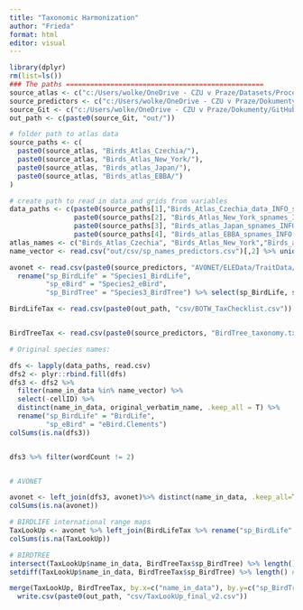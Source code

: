 ```yaml
---
title: "Taxonomic Harmonization"
author: "Frieda"
format: html
editor: visual
---
```


```r
library(dplyr)
rm(list=ls())
### The paths =================================================
source_atlas <- c("c:/Users/wolke/OneDrive - CZU v Praze/Datasets/Processed/Atlases/Replicated/")
source_predictors <- c("c:/Users/wolke/OneDrive - CZU v Praze/Dokumenty/PhD_Projects/StaticPredictors/Data/")
source_Git <- c("c:/Users/wolke/OneDrive - CZU v Praze/Dokumenty/GitHub/BEAST_General_Procedures/Project_Frieda/StaticPredictors/")
out_path <- c(paste0(source_Git, "out/"))

# folder path to atlas data
source_paths <- c(
  paste0(source_atlas, "Birds_Atlas_Czechia/"),
  paste0(source_atlas, "Birds_Atlas_New_York/"),
  paste0(source_atlas, "Birds_atlas_Japan/"),
  paste0(source_atlas, "Birds_atlas_EBBA/")
)

# create path to read in data and grids from variables
data_paths <- c(paste0(source_paths[1],"Birds_Atlas_Czechia_data_INFO_spnames.csv"), 
                paste0(source_paths[2], "Birds_Atlas_New_York_spnames_INFO.csv"), 
                paste0(source_paths[3], "Birds_atlas_Japan_spnames_INFO.csv"),
                paste0(source_paths[4], "Birds_atlas_EBBA_spnames_INFO.csv"))
atlas_names <- c("Birds_Atlas_Czechia", "Birds_Atlas_New_York","Birds_atlas_Japan", "Birds_atlas_EBBA")
name_vector <- read.csv("out/csv/sp_names_predictors.csv")[,2] %>% unique() #734 sp

avonet <- read.csv(paste0(source_predictors, "AVONET/ELEData/TraitData/AVONET_Raw_Data.csv"), na.strings = c("#N/A", "<NA>", "NA")) %>%
  rename("sp_BirdLife" = "Species1_BirdLife",
         "sp_eBird" = "Species2_eBird",
         "sp_BirdTree" = "Species3_BirdTree") %>% select(sp_BirdLife, sp_eBird, sp_BirdTree, eBird.species.group)

BirdLifeTax <- read.csv(paste0(out_path, "csv/BOTW_TaxChecklist.csv"))


BirdTreeTax <- read.csv(paste0(source_predictors, "BirdTree_taxonomy.txt")) %>% rename("sp_BirdTree" = "Scientific")
```

```r

# Original species names:

dfs <- lapply(data_paths, read.csv)
dfs2 <- plyr::rbind.fill(dfs)
dfs3 <- dfs2 %>% 
  filter(name_in_data %in% name_vector) %>% 
  select(-cellID) %>% 
  distinct(name_in_data, original_verbatim_name, .keep_all = T) %>%
  rename("sp_BirdLife" = "BirdLife",
         "sp_eBird" = "eBird.Clements")
colSums(is.na(dfs3))


dfs3 %>% filter(wordCount != 2)


# AVONET

avonet <- left_join(dfs3, avonet)%>% distinct(name_in_data, .keep_all=T)
colSums(is.na(avonet))

# BIRDLIFE international range maps
TaxLookUp <- avonet %>% left_join(BirdLifeTax %>% rename("sp_BirdLife" = "ScientificName"))
colSums(is.na(TaxLookUp))

# BIRDTREE
intersect(TaxLookUp$name_in_data, BirdTreeTax$sp_BirdTree) %>% length() # 690
setdiff(TaxLookUp$name_in_data, BirdTreeTax$sp_BirdTree) %>% length() # 84

merge(TaxLookUp, BirdTreeTax, by.x=c("name_in_data"), by.y=c("sp_BirdTree")) %>%
  write.csv(paste0(out_path, "csv/TaxLookUp_final_v2.csv"))



```

